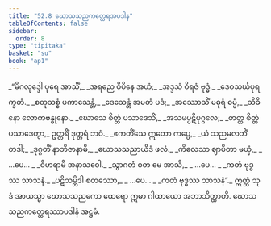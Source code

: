 ```yaml
---
title: "52.8 ဃောသသညကတ္ထေရအပဒါန"
tableOfContents: false
sidebar:
  order: 8
type: "tipitaka"
basket: "su"
book: "ap1"
---
```



<DynamicBreadcrumb />

<Division number="44" book="ap1" e="ch" v="20" p="432">

<Paragraph number="6748" type="verses" book="ap1">
_“မိဂလုဒ္ဒေါ ပုရေ အာသိံ,_  
_အရညေ ဝိပိနေ အဟံ;_  
_အဒ္ဒသံ ဝိရဇံ ဗုဒ္ဓံ,_  
_ဒေဝသင်္ဃပုရက္ခတံ._  

</Paragraph>

</Division>
<Division number="45" book="ap1" e="ch" v="20" p="432">

<Paragraph number="6749" type="verses" book="ap1">
_စတုသစ္စံ ပကာသေန္တံ,_  
_ဒေသေန္တံ အမတံ ပဒံ;_  
_အဿောသိံ မဓုရံ ဓမ္မံ,_  
_သိခိနော လောကဗန္ဓုနော._  

</Paragraph>

</Division>
<Division number="46" book="ap1" e="ch" v="20" p="433">

<Paragraph number="6750" type="verses" book="ap1">
_ဃောသေ စိတ္တံ ပသာဒေသိံ,_  
_အသမပ္ပဋိပုဂ္ဂလေ;_  
_တတ္ထ စိတ္တံ ပသာဒေတွာ,_  
ဥတ္တရိံ ဒုတ္တရံ ဘဝံ._  

</Paragraph>

</Division>
<Division number="47" book="ap1" e="ch" v="20" p="433">

<Paragraph number="6751" type="verses" book="ap1">
_ဧကတိံသေ ဣတော ကပ္ပေ,_  
_ယံ သညမလဘိံ တဒါ;_  
_ဒုဂ္ဂတိံ နာဘိဇာနာမိ,_  
_ဃောသသညာယိဒံ ဖလံ._  

</Paragraph>

</Division>
<Division number="48" book="ap1" e="ch" v="20" p="433">

<Paragraph number="6752" type="verses" book="ap1">
_ကိလေသာ ဈာပိတာ မယှံ,_  
_ …ပေ… _  
_ဝိဟရာမိ အနာသဝေါ._  

</Paragraph>

</Division>
<Division number="49" book="ap1" e="ch" v="20" p="433">

<Paragraph number="6753" type="verses" book="ap1">
_သွာဂတံ ဝတ မေ အာသိ,_  
_ …ပေ… _  
_ကတံ ဗုဒ္ဓဿ သာသနံ._  

</Paragraph>

</Division>
<Division number="50" book="ap1" e="ch" v="20" p="433">

<Paragraph number="6754" type="verses" book="ap1">
_ပဋိသမ္ဘိဒါ စတဿော,_  
_ …ပေ… _  
_ကတံ ဗုဒ္ဓဿ သာသနံ”._  

</Paragraph>

<Paragraph number="6755" book="ap1">
ဣတ္ထံ သုဒံ အာယသ္မာ ဃောသသညကော ထေရော ဣမာ ဂါထာယော အဘာသိတ္ထာတိ.

</Paragraph>
</Division>

<Paragraph number="6756" type="center" book="ap1">
ဃောသသညကတ္ထေရဿာပဒါနံ အဋ္ဌမံ.
</Paragraph>